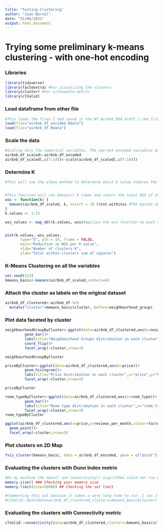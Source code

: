 ---
title: "Testing Clustering"
author: "Juan Bernal"
date: "21/06/2021"
output: html_document
---
<h1>Trying some preliminary k-means clustering - with one-hot encoding</h1>


<h3>Libraries</h3>
```{r,echo=FALSE}
library(tidyverse)
library(factoextra) #For visualizing the clusters
library(cluster) #For silhouette metric
library(clValid)
```

<h3>Load dataframe from other file</h3>
```{r}
#This loads the files I had saved in the NY Airbnb EDA Draft 2.rmd file with the save() function
load(file="airbnb_df_encoded.Rdata") 
load(file="airbnb_df.Rdata")

```

<h3>Scale the data</h3>
```{r}
#Scaling only the numerical variables. The one-hot encoded variables don't need to be scaled.
airbnb_df_scaled<-airbnb_df_encoded
airbnb_df_scaled[,c(7:14)]<-scale(airbnb_df_scaled[,c(7:14)])
```

<h3>Determine K</h3>
```{r}
#This will use the elbow method to determine which k value reduces the within variability of the clusters the most. The outcome is about 6.


#This function will run kmeans() k times and return the total WSS of the clusters.
wss <- function(k) {
  kmeans(airbnb_df_scaled, k, nstart = 10 )$tot.withinss #The kproto object has the total Within Sum of Squares of the clusters. We want a K value that reduces this.
}
k.values <- 1:15

wss_values <- map_dbl(k.values, wss)#Applies the wss function to each element in k.values


plot(k.values, wss_values,
       type="b", pch = 19, frame = FALSE,
       main="Reduction in WSS per K value",
       xlab="Number of clusters K",
       ylab="Total within-clusters sum of squares")

```

<h3>K-Means Clustering on all the variables</h3>
```{r}
set.seed(123)
kmeans_basic<-kmeans(airbnb_df_scaled,centers=6)
```


<h3>Attach the cluster as labels on the original dataset</h3>
```{r}
airbnb_df_clustered<-airbnb_df %>%
  mutate("cluster"=kmeans_basic$cluster,.before=neighbourhood_group)
```

<h3>Plot data faceted by cluster</h3>
```{r}


neighbourhoodGroupByCluster<-ggplot(data=airbnb_df_clustered,aes(x=neighbourhood_group))+
         geom_bar()+
         labs(title="Neighbourhood Groups distribution in each cluster",x="neighbourhood_group",y="Number of listings")+
         coord_flip()+
         facet_wrap(~cluster,nrow=3)

neighbourhoodGroupByCluster
```


```{r}
priceByCluster<-ggplot(data=airbnb_df_clustered,aes(x=price))+
         geom_histogram()+
         labs(title="Price distribution in each cluster",x="price",y="Number of listings")+
         facet_wrap(~cluster,nrow=3)

priceByCluster
```

```{r}
room_typeByCluster<-ggplot(data=airbnb_df_clustered,aes(x=room_type))+
         geom_bar()+
         labs(title="Room type distribution in each cluster",x="room_type",y="Number of listings")+
         facet_wrap(~cluster,nrow=3)
room_typeByCluster
```
```{r}
ggplot(airbnb_df_clustered,aes(x=price,y=reviews_per_month,colour=factor(cluster)))+
  geom_point()+
  facet_wrap(~cluster,nrow=3)


```

<h3>Plot clusters on 2D Map</h3>
```{r}
fviz_cluster(kmeans_basic, data = airbnb_df_encoded, geom = c("point"),ellipse.type = "euclid")
```

<h3>Evaluating the clusters with Dunn Index metric</h3>

```{r}
#On my machine the dunn() and connectivity() algorithms could not run without allocating more memory with the memory.limit() function.
memory.size() ### Checking your memory size
memory.limit(size=56000) ## Checking the set limit 
```

```{r}
#Commenting this out because it takes a very long time to run. I ran it just once.
#clValid::dunn(Data=airbnb_df_clustered,clusters=kmeans_basic$cluster) #0.001989926
```
<h3>Evaluating the clusters with Connectivity metric</h3>

```{r}
clValid::connectivity(Data=airbnb_df_clustered,clusters=kmeans_basic$cluster) #28123.34
```
